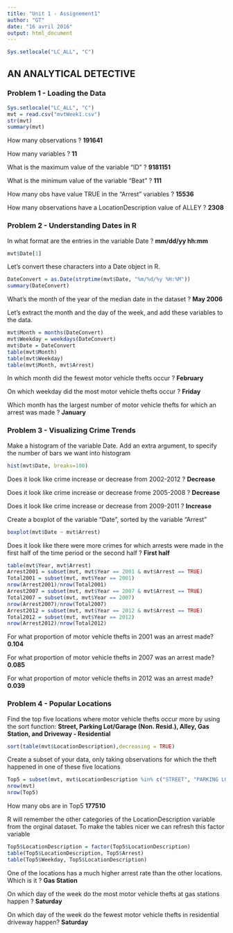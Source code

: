 ```yaml
---
title: "Unit 1 - Assignement1"
author: "GT"
date: "16 avril 2016"
output: html_document
---
```


```r
Sys.setlocale("LC_ALL", "C")
```

## AN ANALYTICAL DETECTIVE

### Problem 1 - Loading the Data

```r
Sys.setlocale("LC_ALL", "C")
mvt = read.csv("mvtWeek1.csv")
str(mvt)
summary(mvt)
```

How many observations ? **191641**

How many variables ? **11**

What is the maximum value of the variable "ID" ? **9181151**

What is the minimum value of the variable "Beat" ? **111**

How many obs have value TRUE in the "Arrest" variables ? **15536**

How many observations have a LocationDescription value of ALLEY ? **2308**

### Problem 2 - Understanding Dates in R

In what format are the entries in the variable Date ? **mm/dd/yy hh:mm**

```r
mvt$Date[1]
```

Let's convert these characters into a Date object in R.

```r
DateConvert = as.Date(strptime(mvt$Date, "%m/%d/%y %H:%M"))
summary(DateConvert)
```

What's the month of the year of the median date in the dataset ? **May 2006**

Let's extract the month and the day of the week, and add these variables to the data.

```r
mvt$Month = months(DateConvert)
mvt$Weekday = weekdays(DateConvert)
mvt$Date = DateConvert
table(mvt$Month)
table(mvt$Weekday)
table(mvt$Month, mvt$Arrest)
```

In which month did the fewest motor vehicle thefts occur ? **February**

On which weekday did the most motor vehicle thefts occur ? **Friday**

Which month has the largest number of motor vehicle thefts for which
an arrest was made ? **January**

### Problem 3 - Visualizing Crime Trends

Make a histogram of the variable Date. Add an extra argument, to specify the number of bars we want into histogram

```r
hist(mvt$Date, breaks=100)
```

Does it look like crime increase or decrease from 2002-2012 ? **Decrease**

Does it look like crime increase or decrease frome 2005-2008 ? **Decrease**

Does it look like crime increase or decrease from 2009-2011 ? **Increase**

Create a boxplot of the variable "Date", sorted by the variable "Arrest"

```r
boxplot(mvt$Date ~ mvt$Arrest)
```

Does it look like there were more crimes for which arrests were made in the first half of the time period or 
the second half ? **First half**

```r
table(mvt$Year, mvt$Arrest)
Arrest2001 = subset(mvt, mvt$Year == 2001 & mvt$Arrest == TRUE)
Total2001 = subset(mvt, mvt$Year == 2001)
nrow(Arrest2001)/nrow(Total2001)
Arrest2007 = subset(mvt, mvt$Year == 2007 & mvt$Arrest == TRUE)
Total2007 = subset(mvt, mvt$Year == 2007)
nrow(Arrest2007)/nrow(Total2007)
Arrest2012 = subset(mvt, mvt$Year == 2012 & mvt$Arrest == TRUE)
Total2012 = subset(mvt, mvt$Year == 2012)
nrow(Arrest2012)/nrow(Total2012)
```

For what proportion of motor vehicle thefts in 2001 was an arrest made? **0.104**

For what proportion of motor vehicle thefts in 2007 was an arrest made? **0.085**

For what proportion of motor vehicle thefts in 2012 was an arrest made? **0.039**

### Problem 4 - Popular Locations

Find the top five locations where motor vehicle thefts occur more by using the sort function:
**Street, Parking Lot/Garage (Non. Resid.), Alley, Gas Station, and Driveway - Residential**

```r
sort(table(mvt$LocationDescription),decreasing = TRUE)
```

Create a subset of your data, only taking observations for which the theft happened in one of these five
locations

```r
Top5 = subset(mvt, mvt$LocationDescription %in% c("STREET", "PARKING LOT/GARAGE(NON.RESID.)", "ALLEY", "GAS STATION", "DRIVEWAY - RESIDENTIAL"))
nrow(mvt)
nrow(Top5)
```

How many obs are in Top5 **177510**

R will remember the other categories of the LocationDescription variable from the orginal dataset. 
To make the tables nicer we can refresh this factor variable

```r
Top5$LocationDescription = factor(Top5$LocationDescription)
table(Top5$LocationDescription, Top5$Arrest)
table(Top5$Weekday, Top5$LocationDescription)
```
One of the locations has a much higher arrest rate than the other locations. Which is it ? **Gas Station**

On which day of the week do the most motor vehicle thefts at gas stations happen ? **Saturday**

On which day of the week do the fewest motor vehicle thefts in residential driveway happen? **Saturday**
